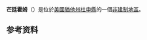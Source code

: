 {{Infobox settlement
|name                     = 芒廷霍姆
|official_name            =
|settlement_type          = [[非建制地區|非建制地區]]
|nickname                 =
|motto                    =

<!-- Images -->
|image_skyline            = Rock_Creek_Store_Winter.JPG
|imagesize                =
|image_caption            =
|image_flag               =
|image_seal               =

<!-- Maps -->
|pushpin_map              = USA Utah
|pushpin_label_position   = <!-- the position of the pushpin label: left, right, top, bottom, none -->
|pushpin_map_caption      = Location within the state of Utah
|pushpin_mapsize          =
|image_map                =
|map_caption              = Location within Duchesne county

<!-- Location -->
|subdivision_type         = [[國家|國家]]
|subdivision_type1        = [[州|州]]
|subdivision_type2        = [[縣|縣]]
|subdivision_name         = [[美國|美國]]
|subdivision_name1        = [[猶他州|猶他州]]
|subdivision_name2        = [[杜申縣|杜申縣]]
|government_footnotes     =
|government_type          =
|leader_title             = <!-- Mayor -->
|leader_name              =
|leader_title1            =
|leader_name1             =
|established_title        = Settled
|established_date         = 1905

<!-- Area -->
|unit_pref                = Imperial
|area_footnotes           =
|area_magnitude           =
|area_total_km2           =
|area_land_km2            =
|area_water_km2           =

<!-- Population -->
|population_as_of         = [[United_States_Census,_2000|2000]]
|population_footnotes     =
|population_total         =
|population_density_km2   = auto

<!-- General information -->
|timezone                 = [[北美山區時區|北美山區時區]]
|utc_offset               = -7
|timezone_DST             = MDT
|utc_offset_DST           = -6
|elevation_footnotes      =
|elevation_ft             = 7005
|coordinates_display      = title
|coordinates_type         = region:US_type:city
|latd = 40|latm = 23 |lats = 57|latNS = N
|longd = 110|longm = 23|longs = 19|longEW = W

<!-- Area/postal codes & others -->
|postal_code_type         = [[美國郵區編號|美國郵區編號]]
|postal_code              = 84051
|area_code                = 435
|blank_name               = [[聯邦資料處理標準|聯邦資料處理標準]]
|blank_info               =
|blank1_name              = [[地名信息系統|地名信息系統]] feature ID
|blank1_info              = 1430527<ref name="gnis">{{cite gnis|id=1430527|name=Mountain Home, Utah|accessdate=2008-04-12}}</ref>
|website                  =
|footnotes                =
}}
{{US Census population | align = left
| 1920= 415
| 1930= 273
| 1940= 326
| 1950= 326
|footnote = Source: U.S. Census Bureau<ref name=uscensus>{{cite web
|url = http://www.census.gov/prod/www/abs/decennial/
|title = Census of Population and Housing
|publisher = U.S. Census Bureau
|accessdate = November 7, 2011
|archive-url = https://web.archive.org/web/20060208103743/http://www.census.gov/prod/www/abs/decennial/
|archive-date = 2006-02-08
|dead-url = yes
}}</ref>
}}
'''芒廷霍姆'''（{{lang-en|Mountain Home}}）是位於[[美國|美國]][[猶他州|猶他州]][[杜申縣|杜申縣]]的一個[[非建制地區|非建制地區]]。

==参考资料==
{{reflist}}